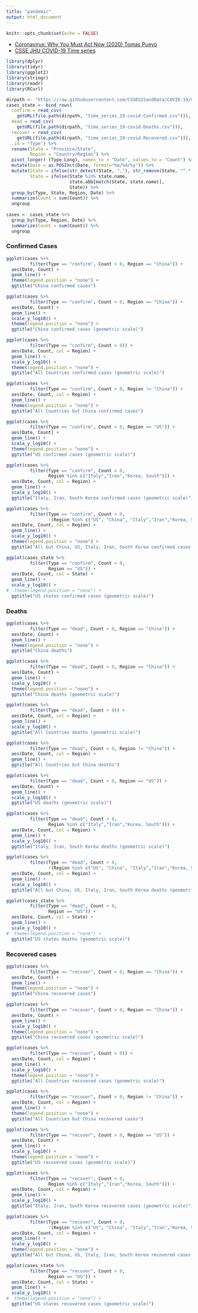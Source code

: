 ```yaml
---
title: "pandemic"
output: html_document
---
```


```r
knitr::opts_chunk$set(echo = FALSE)
```

- [Coronavirus: Why You Must Act Now (2020) Tomas Pueyo](https://medium.com/@tomaspueyo/coronavirus-act-today-or-people-will-die-f4d3d9cd99ca)
- [CSSE JHU COVID-19 Time series](https://github.com/CSSEGISandData/COVID-19/tree/master/csse_covid_19_data/csse_covid_19_time_series)

```r
library(dplyr)
library(tidyr)
library(ggplot2)
library(stringr)
library(readr)
library(RCurl)
```

```r
dirpath <- "https://raw.githubusercontent.com/CSSEGISandData/COVID-19/master/csse_covid_19_data/csse_covid_19_time_series"
cases_state <- bind_rows(
  confirm = read_csv(
    getURL(file.path(dirpath, "time_series_19-covid-Confirmed.csv"))),
  dead = read_csv(
    getURL(file.path(dirpath, "time_series_19-covid-Deaths.csv"))),
  recover = read_csv(
    getURL(file.path(dirpath, "time_series_19-covid-Recovered.csv"))),
  .id = "Type") %>%
  rename(State = "Province/State",
         Region = "Country/Region") %>%
  pivot_longer(-(Type:Long), names_to = "Date", values_to = "Count") %>%
  mutate(Date = as.POSIXct(Date, format="%m/%d/%y")) %>%
  mutate(State = ifelse(str_detect(State, ","), str_remove(State, "^.*, "), State),
         State = ifelse(State %in% state.name, 
                        state.abb[match(State, state.name)], 
                        State)) %>%
  group_by(Type, State, Region, Date) %>%
  summarize(Count = sum(Count)) %>%
  ungroup
  
cases <- cases_state %>%
  group_by(Type, Region, Date) %>%
  summarize(Count = sum(Count)) %>%
  ungroup
```

### Confirmed Cases

```r
ggplot(cases %>% 
         filter(Type == "confirm", Count > 0, Region == "China")) +
  aes(Date, Count) +
  geom_line() +
  theme(legend.position = "none") +
  ggtitle("China confirmed cases")
```

```r
ggplot(cases %>% 
         filter(Type == "confirm", Count > 0, Region == "China")) +
  aes(Date, Count) +
  geom_line() +
  scale_y_log10() +
  theme(legend.position = "none") +
  ggtitle("China confirmed cases (geometric scale)")
```

```r
ggplot(cases %>% 
         filter(Type == "confirm", Count > 0)) +
  aes(Date, Count, col = Region) +
  geom_line() +
  scale_y_log10() +
  theme(legend.position = "none") +
  ggtitle("All Countries confirmed cases (geometric scale)")
```

```r
ggplot(cases %>% 
         filter(Type == "confirm", Count > 0, Region != "China")) +
  aes(Date, Count, col = Region) +
  geom_line() +
  theme(legend.position = "none") +
  ggtitle("All Countries but China confirmed cases")
```

```r
ggplot(cases %>% 
         filter(Type == "confirm", Count > 0, Region == "US")) +
  aes(Date, Count) +
  geom_line() +
  scale_y_log10() +
  theme(legend.position = "none") +
  ggtitle("US confirmed cases (geometric scale)")
```

```r
ggplot(cases %>% 
         filter(Type == "confirm", Count > 0, 
                Region %in% c("Italy","Iran","Korea, South"))) +
  aes(Date, Count, col = Region) +
  geom_line() +
  scale_y_log10() +
  ggtitle("Italy, Iran, South Korea confirmed cases (geometric scale)")
```

```r
ggplot(cases %>% 
         filter(Type == "confirm", Count > 0, 
                !(Region %in% c("US", "China", "Italy","Iran","Korea, South")))) +
  aes(Date, Count, col = Region) +
  geom_line() +
  scale_y_log10() +
  theme(legend.position = "none") +
  ggtitle("All but China, US, Italy, Iran, South Korea confirmed cases (geometric scale)")
```

```r
ggplot(cases_state %>% 
         filter(Type == "confirm", Count > 0, 
                Region == "US")) +
  aes(Date, Count, col = State) +
  geom_line() +
  scale_y_log10() +
#  theme(legend.position = "none") +
  ggtitle("US states confirmed cases (geometric scale)")
```

### Deaths

```r
ggplot(cases %>% 
         filter(Type == "dead", Count > 0, Region == "China")) +
  aes(Date, Count) +
  geom_line() +
  theme(legend.position = "none") +
  ggtitle("China deaths")
```

```r
ggplot(cases %>% 
         filter(Type == "dead", Count > 0, Region == "China")) +
  aes(Date, Count) +
  geom_line() +
  scale_y_log10() +
  theme(legend.position = "none") +
  ggtitle("China deaths (geometric scale)")
```

```r
ggplot(cases %>% 
         filter(Type == "dead", Count > 0)) +
  aes(Date, Count, col = Region) +
  geom_line() +
  scale_y_log10() +
  ggtitle("All Countries deaths (geometric scale)")
```

```r
ggplot(cases %>% 
         filter(Type == "dead", Count > 0, Region != "China")) +
  aes(Date, Count, col = Region) +
  geom_line() +
  ggtitle("All Countries but China deaths")
```

```r
ggplot(cases %>% 
         filter(Type == "dead", Count > 0, Region == "US")) +
  aes(Date, Count) +
  geom_line() +
  scale_y_log10() +
  ggtitle("US deaths (geometric scale)")
```

```r
ggplot(cases %>% 
         filter(Type == "dead", Count > 0, 
                Region %in% c("Italy","Iran","Korea, South"))) +
  aes(Date, Count, col = Region) +
  geom_line() +
  scale_y_log10() +
  ggtitle("Italy, Iran, South Korea deaths (geometric scale)")
```

```r
ggplot(cases %>% 
         filter(Type == "dead", Count > 0, 
                !(Region %in% c("US", "China", "Italy","Iran","Korea, South")))) +
  aes(Date, Count, col = Region) +
  geom_line() +
  scale_y_log10() +
  ggtitle("All but China, US, Italy, Iran, South Korea deaths (geometric scale)")
```

```r
ggplot(cases_state %>% 
         filter(Type == "dead", Count > 0, 
                Region == "US")) +
  aes(Date, Count, col = State) +
  geom_line() +
  scale_y_log10() +
#  theme(legend.position = "none") +
  ggtitle("US states deaths (geometric scale)")
```

### Recovered cases

```r
ggplot(cases %>% 
         filter(Type == "recover", Count > 0, Region == "China")) +
  aes(Date, Count) +
  geom_line() +
  theme(legend.position = "none") +
  ggtitle("China recovered cases")
```

```r
ggplot(cases %>% 
         filter(Type == "recover", Count > 0, Region == "China")) +
  aes(Date, Count) +
  geom_line() +
  scale_y_log10() +
  theme(legend.position = "none") +
  ggtitle("China recovered cases (geometric scale)")
```

```r
ggplot(cases %>% 
         filter(Type == "recover", Count > 0)) +
  aes(Date, Count, col = Region) +
  geom_line() +
  scale_y_log10() +
  theme(legend.position = "none") +
  ggtitle("All Countries recovered cases (geometric scale)")
```

```r
ggplot(cases %>% 
         filter(Type == "recover", Count > 0, Region != "China")) +
  aes(Date, Count, col = Region) +
  geom_line() +
  theme(legend.position = "none") +
  ggtitle("All Countries but China recovered cases")
```

```r
ggplot(cases %>% 
         filter(Type == "recover", Count > 0, Region == "US")) +
  aes(Date, Count) +
  geom_line() +
  scale_y_log10() +
  theme(legend.position = "none") +
  ggtitle("US recovered cases (geometric scale)")
```

```r
ggplot(cases %>% 
         filter(Type == "recover", Count > 0, 
                Region %in% c("Italy","Iran","Korea, South"))) +
  aes(Date, Count, col = Region) +
  geom_line() +
  scale_y_log10() +
  ggtitle("Italy, Iran, South Korea recovered cases (geometric scale)")
```

```r
ggplot(cases %>% 
         filter(Type == "recover", Count > 0, 
                !(Region %in% c("US", "China", "Italy","Iran","Korea, South")))) +
  aes(Date, Count, col = Region) +
  geom_line() +
  scale_y_log10() +
  theme(legend.position = "none") +
  ggtitle("All but China, US, Italy, Iran, South Korea recovered cases (geometric scale)")
```

```r
ggplot(cases_state %>% 
         filter(Type == "recover", Count > 0, 
                Region == "US")) +
  aes(Date, Count, col = State) +
  geom_line() +
  scale_y_log10() +
#  theme(legend.position = "none") +
  ggtitle("US states recovered cases (geometric scale)")
```
 



